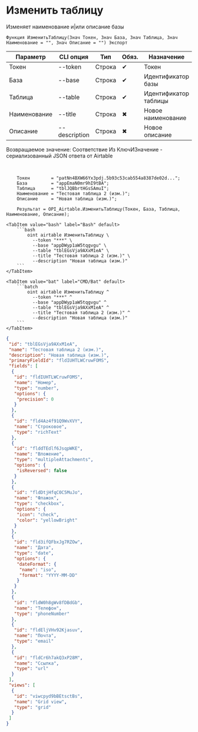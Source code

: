 ﻿---
sidebar_position: 2
description: Изменить таблицу и другие функции для работы с Airtable в Открытом пакете интеграций - бесплатной open-source библиотеке интеграций для 1С:Предприятие 8, OneScript и CLI
keywords: [1C, 1С, 1С:Предприятие, 1С:Предприятие 8.3, API, Интеграция, Сервисы, Обмен, OneScript, CLI, Airtable]
---


# Изменить таблицу
 Изменяет наименование и|или описание базы



`Функция ИзменитьТаблицу(Знач Токен, Знач База, Знач Таблица, Знач Наименование = "", Знач Описание = "") Экспорт`

  | Параметр | CLI опция | Тип | Обяз. | Назначение |
  |-|-|-|-|-|
  | Токен | --token | Строка | &#x2714; | Токен |
  | База | --base | Строка | &#x2714; | Идентификатор базы |
  | Таблица | --table | Строка | &#x2714; | Идентификатор таблицы |
  | Наименование | --title | Строка | &#x2716; | Новое наименование |
  | Описание | --description | Строка | &#x2716; | Новое описание |

  
  Возвращаемое значение:   Соответствие Из КлючИЗначение - сериализованный JSON ответа от Airtable

<br/>




```bsl title="Пример использования для 1С:Предприятие/OneScript"
    Токен        = "patNn4BXW66Yx3pdj.5b93c53cab554a8387de02d...";
    База         = "appEmaN0mr9hI9tBA";
    Таблица      = "tblJQBbrtHGsSAmuI";
    Наименование = "Тестовая таблица 2 (изм.)";
    Описание     = "Новая таблица (изм.)";

    Результат = OPI_Airtable.ИзменитьТаблицу(Токен, База, Таблица, Наименование, Описание);
```
    

 <Tabs>
  
    <TabItem value="bash" label="Bash" default>
        ```bash
            oint airtable ИзменитьТаблицу \
              --token "***" \
              --base "appDWyp1aW5tqgvgu" \
              --table "tblEGsVja9AXxM1eA" \
              --title "Тестовая таблица 2 (изм.)" \
              --description "Новая таблица (изм.)"
        ```
    </TabItem>
  
    <TabItem value="bat" label="CMD/Bat" default>
        ```batch
            oint airtable ИзменитьТаблицу ^
              --token "***" ^
              --base "appDWyp1aW5tqgvgu" ^
              --table "tblEGsVja9AXxM1eA" ^
              --title "Тестовая таблица 2 (изм.)" ^
              --description "Новая таблица (изм.)"
        ```
    </TabItem>
</Tabs>


```json title="Результат"
{
 "id": "tblEGsVja9AXxM1eA",
 "name": "Тестовая таблица 2 (изм.)",
 "description": "Новая таблица (изм.)",
 "primaryFieldId": "fldIUHTLWCruwFOMS",
 "fields": [
  {
   "id": "fldIUHTLWCruwFOMS",
   "name": "Номер",
   "type": "number",
   "options": {
    "precision": 0
   }
  },
  {
   "id": "fld4Az4f91Q9WvXVY",
   "name": "Строковое",
   "type": "richText"
  },
  {
   "id": "flddTEdlf6JsqpWKE",
   "name": "Вложение",
   "type": "multipleAttachments",
   "options": {
    "isReversed": false
   }
  },
  {
   "id": "fldDtjHfqC0C5MuJo",
   "name": "Флажок",
   "type": "checkbox",
   "options": {
    "icon": "check",
    "color": "yellowBright"
   }
  },
  {
   "id": "fld3ifQFbxJg7RZOw",
   "name": "Дата",
   "type": "date",
   "options": {
    "dateFormat": {
     "name": "iso",
     "format": "YYYY-MM-DD"
    }
   }
  },
  {
   "id": "fldW0h8gWv8fDBdGb",
   "name": "Телефон",
   "type": "phoneNumber"
  },
  {
   "id": "fldEljVHv92Kjasuv",
   "name": "Почта",
   "type": "email"
  },
  {
   "id": "fldCr6h7akQ3xP28M",
   "name": "Ссылка",
   "type": "url"
  }
 ],
 "views": [
  {
   "id": "viwcpyd9bBEtsctBs",
   "name": "Grid view",
   "type": "grid"
  }
 ]
}
```

